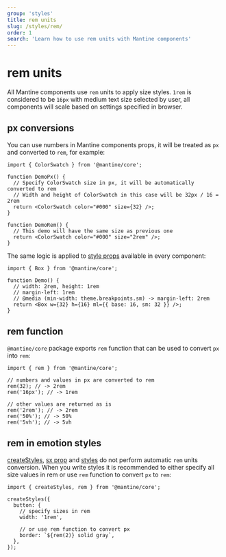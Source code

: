 ```yaml
---
group: 'styles'
title: rem units
slug: /styles/rem/
order: 1
search: 'Learn how to use rem units with Mantine components'
---
```


# rem units

All Mantine components use `rem` units to apply size styles. `1rem` is considered to be `16px`
with medium text size selected by user, all components will scale based on settings
specified in browser.

## px conversions

You can use numbers in Mantine components props, it will be treated as `px` and converted to `rem`,
for example:

```tsx
import { ColorSwatch } from '@mantine/core';

function DemoPx() {
  // Specify ColorSwatch size in px, it will be automatically converted to rem
  // Width and height of ColorSwatch in this case will be 32px / 16 = 2rem
  return <ColorSwatch color="#000" size={32} />;
}

function DemoRem() {
  // This demo will have the same size as previous one
  return <ColorSwatch color="#000" size="2rem" />;
}
```

The same logic is applied to [style props](/styles/style-props/) available
in every component:

```tsx
import { Box } from '@mantine/core';

function Demo() {
  // width: 2rem, height: 1rem
  // margin-left: 1rem
  // @media (min-width: theme.breakpoints.sm) -> margin-left: 2rem
  return <Box w={32} h={16} ml={{ base: 16, sm: 32 }} />;
}
```

## rem function

`@mantine/core` package exports `rem` function that can be used to convert `px` into `rem`:

```tsx
import { rem } from '@mantine/core';

// numbers and values in px are converted to rem
rem(32); // -> 2rem
rem('16px'); // -> 1rem

// other values are returned as is
rem('2rem'); // -> 2rem
rem('50%'); // -> 50%
rem('5vh'); // -> 5vh
```

## rem in emotion styles

[createStyles](/styles/create-styles/), [sx prop](/styles/sx/) and [styles](/styles/styles-api/)
do not perform automatic `rem` units conversion. When you write styles it is recommended to
either specify all size values in rem or use `rem` function to convert `px` to `rem`:

```tsx
import { createStyles, rem } from '@mantine/core';

createStyles({
  button: {
    // specify sizes in rem
    width: '1rem',

    // or use rem function to convert px
    border: `${rem(2)} solid gray`,
  },
});
```

